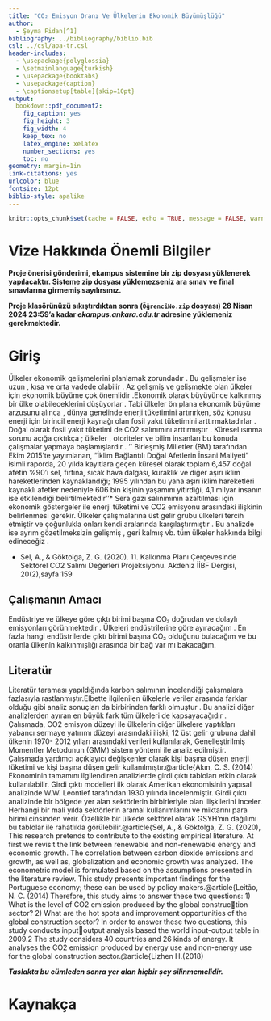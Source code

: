 ```yaml
---
title: "CO₂ Emisyon Oranı Ve Ülkelerin Ekonomik Büyümüşlüğü"
author: 
  - Şeyma Fidan[^1]
bibliography: ../bibliography/biblio.bib
csl: ../csl/apa-tr.csl
header-includes:
  - \usepackage{polyglossia}
  - \setmainlanguage{turkish}
  - \usepackage{booktabs}
  - \usepackage{caption} 
  - \captionsetup[table]{skip=10pt}
output:
  bookdown::pdf_document2:
    fig_caption: yes
    fig_height: 3
    fig_width: 4
    keep_tex: no
    latex_engine: xelatex
    number_sections: yes
    toc: no
geometry: margin=1in
link-citations: yes
urlcolor: blue
fontsize: 12pt
biblio-style: apalike
---
```

```r
knitr::opts_chunk$set(cache = FALSE, echo = TRUE, message = FALSE, warning = FALSE)
```

<!-- ======================================================================= -->
<!-- ============================== NOTLAR ================================= -->
<!-- ======================================================================= -->
[^1]: 21080462

# Vize Hakkında Önemli Bilgiler

**Proje önerisi gönderimi, ekampus sistemine bir zip dosyası yüklenerek yapılacaktır. Sisteme zip dosyası yüklemezseniz ara sınav ve final sınavlarına girmemiş sayılırsınız.**

**Proje klasörünüzü sıkıştırdıktan sonra (`ÖğrenciNo.zip` dosyası) 28 Nisan 2024 23:59'a kadar *ekampus.ankara.edu.tr* adresine yüklemeniz gerekmektedir.**

\colorbox{WildStrawberry}{Daha fazla bilgi için proje klasöründeki README.md dosyasını okuyunuz.}

# Giriş
  Ülkeler ekonomik gelişmelerini planlamak zorundadır . Bu gelişmeler ise uzun , kısa ve orta vadede olabilir . Az gelişmiş ve gelişmekte olan ülkeler için ekonomik büyüme çok önemlidir .Ekonomik olarak büyüyünce kalkınmış bir ülke olabileceklerini düşüyorlar . Tabi ülkeler ön plana ekonomik büyüme arzusunu alınca , dünya genelinde enerji tüketimini artırırken, söz konusu enerji için birincil enerji kaynağı olan fosil yakıt tüketimini arttırmaktadırlar . Doğal olarak fosil yakıt tüketimi de CO2 salınımını arttırmıştır . Küresel ısınma sorunu açığa çıktıkça ; ülkeler , otoriteler ve bilim insanları bu konuda çalışmalar yapmaya başlamışlardır . ‘’ Birleşmiş Milletler (BM) tarafından Ekim 2015’te yayımlanan, “İklim Bağlantılı Doğal Afetlerin İnsani Maliyeti” isimli raporda, 20 yılda kayıtlara geçen küresel olarak toplam 6,457 doğal afetin %90’ı sel, fırtına, sıcak hava dalgası, kuraklık ve diğer aşırı iklim hareketlerinden kaynaklandığı; 1995 yılından bu yana aşırı iklim hareketleri kaynaklı afetler nedeniyle 606 bin kişinin yaşamını yitirdiği, 4,1 milyar insanın ise etkilendiği belirtilmektedir’’* Sera gazı salınımının azaltılması için ekonomik göstergeler ile enerji tüketimi ve CO2 emisyonu arasındaki ilişkinin belirlenmesi gerekir. Ülkeler çalışmalarına üst gelir grubu ülkeleri tercih etmiştir ve çoğunlukla onları kendi aralarında karşılaştırmıştır . Bu analizde ise ayrım gözetilmeksizin gelişmiş , geri kalmış vb. tüm ülkeler hakkında bilgi edineceğiz . 


* Sel, A., & Göktolga, Z. G. (2020). 11. Kalkınma Planı Çerçevesinde Sektörel CO2 Salımı Değerleri Projeksiyonu. Akdeniz İİBF Dergisi, 20(2),sayfa 159


## Çalışmanın Amacı
Endüstriye ve ülkeye göre çıktı birimi başına CO₂ doğrudan ve dolaylı emisyonları  görünmektedir . Ülkeleri endüstrilerine göre ayıracağım . En fazla hangi endüstrilerde çıktı birimi başına CO₂ olduğunu bulacağım ve bu oranla ülkenin kalkınmışlığı arasında bir bağ var mı bakacağım.  


## Literatür 
 Literatür taraması yapıldığında karbon salımının incelendiği çalışmalara fazlasıyla rastlanmıştır.Elbette ilgilenilen ülkelerle veriler arasında farklar olduğu gibi analiz sonuçları da birbirinden farklı olmuştur . Bu analizi diğer analizlerden ayıran en büyük fark tüm ülkeleri de kapsayacağıdır . 
  Çalışmada, CO2 emisyon düzeyi ile ülkelerin diğer ülkelere yaptıkları yabancı 
sermaye yatırımı düzeyi arasındaki ilişki, 12 üst gelir grubuna dahil ülkenin 1970-
2012 yılları arasındaki verileri kullanılarak, Genelleştirilmiş Momentler Metodunun 
(GMM) sistem yöntemi ile analiz edilmiştir. Çalışmada yardımcı açıklayıcı değişkenler olarak kişi başına düşen enerji tüketimi ve kişi başına düşen gelir kullanılmıştır.@article{Akın, C. S. (2014)
  Ekonominin tamamını ilgilendiren analizlerde girdi çıktı tabloları etkin olarak kullanılabilir. Girdi çıktı modelleri ilk olarak Amerikan ekonomisinin yapısal analizinde W.W. Leontief tarafından 1930 yılında incelenmiştir. Girdi çıktı analizinde bir bölgede yer alan sektörlerin birbirleriyle olan ilişkilerini inceler. Herhangi bir mali yılda sektörlerin aramal kullanımlarını ve miktarını para birimi cinsinden verir. 
Özellikle bir ülkede sektörel olarak GSYH’nın dağılımı bu tablolar ile rahatlıkla görülebilir.@article{Sel, A., & Göktolga, Z. G. (2020),
  This research pretends to contribute to the existing empirical literature. At first we revisit the link between renewable and non-renewable energy and economic growth. The correlation between carbon dioxide emissions and growth, as well as, globalization and economic growth was analyzed. The econometric model is formulated based on the assumptions presented in the literature review. This study presents important findings for the Portuguese economy; these can be used by policy makers.@article{Leitão, N. C. (2014)
  Therefore, this study aims to answer these two questions:
1) What is the level of CO2 emission produced by the global construction sector?
2) What are the hot spots and improvement opportunities of the global construction sector?
In order to answer these two questions, this study conducts inputoutput analysis based the world input-output table in 2009.2 The study considers 40 countries and 26 kinds of energy. It analyses the CO2 emission produced by energy use and non-energy use for the global
construction sector.@article{Lizhen H.(2018)


**_Taslakta bu cümleden sonra yer alan hiçbir şey silinmemelidir._**

\newpage
# Kaynakça {#references}
<div id="refs"></div>

